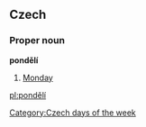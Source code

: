 == Czech ==
=== Proper noun ===
'''pondělí'''
# [[Monday]]

[[Category:Czech days of the week]]

[[pl:pondělí]]